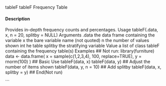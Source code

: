 tableF
tableF
Frequency Table

#### Description

Provides in-depth frequency counts and percentages.
Usage
tableF(.data, x, n = 20, splitby = NULL)
Arguments
.data the data frame containing the variable
x the bare variable name (not quoted)
n the number of values shown int he table
splitby the stratifying variable
Value
a list of class tableF containing the frequency table(s)
Examples
## Not run:
library(furniture)
data <- data.frame(
x = sample(c(1,2,3,4), 100, replace=TRUE),
y = rnorm(100)
)
## Basic Use
tableF(data, x)
tableF(data, y)
## Adjust the number of items shown
tableF(data, y, n = 10)
## Add splitby
tableF(data, x, splitby = y)
## End(Not run) 

``` 
